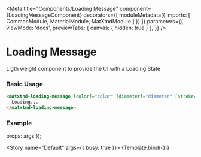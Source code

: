 
<Meta title="Components/Loading Message" component={LoadingMessageComponent} decorators={[
  moduleMetadata({
    imports: [
        CommonModule,
        MaterialModule,
        MatXtndModule
      ]
  })
]}
parameters={{
    viewMode: 'docs',
    previewTabs: { 
      canvas: { hidden: true } 
     },
  }}
/>

# Loading Message
Ligth weight component to provide the UI with a Loading State

### Basic Usage

```html
<matxtnd-loading-message [color]="color" [diameter]="diameter" [strokeWidth]="strokeWidth">
  Loading...
</matxtnd-loading-message>
```
### Example

   props: args
});

<Story 
  name="Default" args={{ busy: true }}>
  {Template.bind({})}
</Story>

